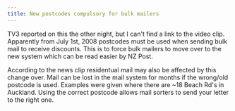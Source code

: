 ```yaml
---
title: New postcodes compulsory for bulk mailers
---
```

TV3 reported on this the other night, but I can't find a link to the video clip. Apparently from July 1st, 2008 postcodes must be used when sending bulk mail to receive discounts. This is to force bulk mailers to move over to the new system which can be read easier by NZ Post.  

According to the news clip residentual mail may also be affected by this change over. Mail can be lost in the mail system for months if the wrong/old postcode is used. Examples were given where there are ~18 Beach Rd's in Auckland. Using the correct postcode allows mail sorters to send your letter to the right one.

